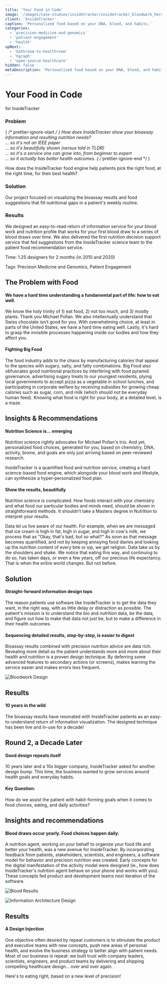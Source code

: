 ```yaml
---
title: 'Your Food in Code'
image: '/images/case-studies/insidetracker/insidetracker_bloodwork_hero_3.jpg'
client: 'InsideTracker'
caption: 'Personalized food based on your DNA, blood, and habits.'
categories:
  - 'precision-medicine-and-genomics'
  - 'patient-engagement'
  - 'health'
upNext:
  - 'bathroom-to-healthroom'
  - 'hgraph'
  - 'open-source-healthcare'
hidden: false
metaDescription: 'Personalized food based on your DNA, blood, and habits.'
---
```



# Your Food in Code

for InsideTracker

### Problem

{ /* prettier-ignore-start */ }
How does InsideTracker show your bioassay information and resulting nutrition needs?  
... so it's not an IEEE paper  
... so it's beautifully shown (versus told in TLDR)  
... so it's a service one can grow into, from beginner to expert  
... so it actually has better health outcomes.
{ /* prettier-ignore-end */ }

How does the InsideTracker food engine help patients pick the right food, at the right time, for their best health?

### Solution

Our project focused on visualizing the bioassay results and food suggestions that fill nutritional gaps in a patient's weekly routine.

### Results

We designed an easy-to-read return of information service for your blood work and nutrition profile that works for your first blood draw to a series of blood draws over time. We also delivered the first nutrition decision support service that fed suggestions from the InsideTracker science team to the patient food recommendation service.

<span class="text--uppercase text--gray text--bold text--spacing text--md">Time:</span> 1.25 designers for 2 months (in 2010 and 2020)

<span class="text--uppercase text--gray text--bold text--spacing text--md">Tags:</span> Precision Medicine and Genomics, Patient Engagement
<Divider />

## The Problem with Food

#### We have a hard time understanding a fundamental part of life: how to eat well.

We know the holy trinity of 1) eat food, 2) not too much, and 3) mostly plants. Thank you Michael Pollan. We also intellectually understand that Swiss chocolate isn't good for you. With overwhelming choice, at least in parts of the United States, we have a hard time eating well. Lastly, it's hard to grasp the invisible processes happening inside our bodies and how they affect you.

#### Fighting Big Food

The food industry adds to the chaos by manufacturing calories that appeal to the species with sugary, salty, and fatty combinations. Big Food also obfuscates good nutritional practices by interfering with food pyramid governance, advertising sugary treats to our youngest residents, plying local governments to accept pizza as a vegetable in school lunches, and participating in corporate welfare by receiving subsidies for growing cheap calories such as sugar, corn, and milk (which should not be everyday human feed). Knowing what food is right for your body, at a detailed level, is a maze.

<Divider />

## Insights & Recommendations

#### Nutrition Science is... emerging

Nutrition science rightly advocates for Michael Pollan's trio. And yet, personalized food choices, generated for you, based on chemistry, DNA, activity, biome, and goals are only just arriving based on peer-reviewed research.

InsideTracker is a quantified food and nutrition service, creating a hard science-based food engine, which alongside your blood work and lifestyle, can synthesize a hyper-personalized food plan.

#### Show the results, beautifully

Nutrition science is complicated. How foods interact with your chemistry and what food our particular bodies and minds need, should be shown in straightforward methods. It shouldn’t take a Masters degree in Nutrition to interpret your results.

<Quote quotee="From Bathroom to Healthroom" quoteeSub="">
  Data let us live aware of our health. For example, when we are messaged that
  ice cream is high in fat, high in sugar, and high in cow's milk, we process
  that as "Okay, that's bad, but so what?" As soon as that message becomes
  quantified, and not by keeping annoying food diaries and looking up the
  nutrition content of every bite or sip, we get religion. Data take us by the
  shoulders and shake. We notice that eating this way, and continuing to do so,
  has taken days, or even a few years, off our precious life expectancy. That is
  when the entire world changes. But not before.
</Quote>

## Solution

#### Straight-forward information design tops

The reason patients use software like InsideTracker is to get the data they want, in the right way, with as little delay or distraction as possible. The patient's mission is to understand the bio and nutrition data, be the data, and figure out how to make that data not just be, but to make a difference in their health outcomes.

#### Sequencing detailed results, step-by-step, is easier to digest

Bioassay results combined with precision nutrition advice are data rich. Revealing more detail as the patient understands more and more about their health and nutrition is a proven design technique. By deferring some advanced features to secondary actions (or screens), makes learning the service easier and makes errors less frequent.

![Bloodwork Design](/images/case-studies/insidetracker/insidetracker_bloodwork_design_lg_3.jpg)

<Divider />

## Results

#### 10 years in the wild

The bioassay results have resonated with InsideTracker patients as an easy-to-understand return of information visualization. The designed technique has been live and in-use for a decade!

## Round 2, a Decade Later

#### Good design repeats itself

10 years later and a 10x bigger company, InsideTracker asked for another design bump. This time, the business wanted to grow services around health goals and everyday habits.

#### Key Question:

How do we assist the patient with habit-forming goals when it comes to food choices, eating, and daily activities?

## Insights and recommendations

#### Blood draws occur yearly. Food choices happen daily.

A nutrition agent, working on your behalf to organize your food life and better your health, was a new avenue for InsideTracker. By incorporating feedback from patients, stakeholders, scientists, and engineers, a software model for behavior and precision nutrition was created. Early concepts for the digital manifestation of the activity model were designed (ie., how does InsideTracker's nutrition agent behave on your phone and works with you). These concepts fed product and development teams next iteration of the software.

![Blood Results](/images/case-studies/insidetracker/insidetracker_blood_results_4.jpg)

![Information Architecture Design](/images/case-studies/insidetracker/insidetracker_information_architecture_3.jpg)

## Results

#### A Design Injection

One objective often desired by repeat customers is to stimulate the product and executive teams with new concepts, push new areas of personal health, and evolve the business strategy to better align with patient needs. Most of our business is repeat: we built trust with company leaders, scientists, engineers, and product teams by delivering and shipping compelling healthcare design... over and over again.

Here's to eating right, based on a new level of precision!
